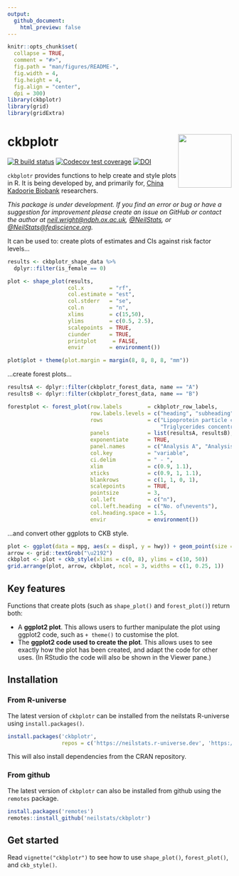 ```yaml
---
output:
  github_document:
    html_preview: false
---
```


<!-- README.md is generated from README.Rmd. Please edit that file -->

```r
knitr::opts_chunk$set(
  collapse = TRUE,
  comment = "#>",
  fig.path = "man/figures/README-",
  fig.width = 4,
  fig.height = 4,
  fig.align = "center",
  dpi = 300)
library(ckbplotr)
library(grid)
library(gridExtra)
```
# ckbplotr <img src="man/figures/logo.png" align="right" width = "120" />
<!-- badges: start -->
[![R build status](https://github.com/neilstats/ckbplotr/workflows/R-CMD-check/badge.svg)](https://github.com/neilstats/ckbplotr/actions)
[![Codecov test coverage](https://codecov.io/gh/neilstats/ckbplotr/branch/main/graph/badge.svg)](https://codecov.io/gh/neilstats/ckbplotr?branch=main)
[![DOI](https://zenodo.org/badge/189028664.svg)](https://zenodo.org/badge/latestdoi/189028664)
<!-- badges: end -->

`ckbplotr` provides functions to help create and style plots in R. It is being
developed by, and primarily for, [China Kadoorie Biobank](http://www.ckbiobank.org) 
researchers.

*This package is under development. If you find an error or bug or have a suggestion for improvement please create an issue on GitHub or contact the author at [neil.wright@ndph.ox.ac.uk](mailto:neil.wright@ndph.ox.ac.uk), [\@NeilStats](https://twitter.com/NeilStats), or [\@NeilStats\@fediscience.org](https://fediscience.org/@neilstats).*

It can be used to: create plots of estimates and CIs against risk factor levels...
```r
results <- ckbplotr_shape_data %>% 
  dplyr::filter(is_female == 0)

plot <- shape_plot(results,
                   col.x        = "rf",
                   col.estimate = "est",
                   col.stderr   = "se",
                   col.n        = "n",
                   xlims        = c(15,50),
                   ylims        = c(0.5, 2.5),
                   scalepoints  = TRUE,
                   ciunder      = TRUE,
                   printplot     = FALSE,
                   envir        = environment())

plot$plot + theme(plot.margin = margin(8, 8, 8, 8, "mm"))
```


...create forest plots...
```r
resultsA <- dplyr::filter(ckbplotr_forest_data, name == "A")
resultsB <- dplyr::filter(ckbplotr_forest_data, name == "B")

forestplot <- forest_plot(row.labels        = ckbplotr_row_labels,
                          row.labels.levels = c("heading", "subheading", "label"),
                          rows              = c("Lipoprotein particle concentration",
                                                "Triglycerides concentration"),
                          panels            = list(resultsA, resultsB),
                          exponentiate      = TRUE,
                          panel.names       = c("Analysis A", "Analysis B"),
                          col.key           = "variable",
                          ci.delim          = " - ",
                          xlim              = c(0.9, 1.1),
                          xticks            = c(0.9, 1, 1.1),
                          blankrows         = c(1, 1, 0, 1),
                          scalepoints       = TRUE,
                          pointsize         = 3,
                          col.left          = c("n"),
                          col.left.heading  = c("No. of\nevents"),
                          col.heading.space = 1.5,
                          envir             = environment())
```

...and convert other ggplots to CKB style.
```r
plot <- ggplot(data = mpg, aes(x = displ, y = hwy)) + geom_point(size = 1)
arrow <- grid::textGrob("\u2192")
ckbplot <- plot + ckb_style(xlims = c(0, 8), ylims = c(10, 50))
grid.arrange(plot, arrow, ckbplot, ncol = 3, widths = c(1, 0.25, 1))
```

## Key features

Functions that create plots (such as `shape_plot()` and `forest_plot()`) return both:

- A **ggplot2 plot**. This allows users to further manipulate the plot using ggplot2 code, such as `+ theme()` to customise the plot.
- The **ggplot2 code used to create the plot**. This allows uses to see exactly how the plot has been created, and adapt the code for other uses. (In RStudio the code will also be shown in the Viewer pane.)


## Installation

### From R-universe
The latest version of `ckbplotr` can be installed from the neilstats R-universe using `install.packages()`.
```r
install.packages('ckbplotr',
                 repos = c('https://neilstats.r-universe.dev', 'https://cloud.r-project.org'))
```
This will also install dependencies from the CRAN repository.

### From github
The latest version of `ckbplotr` can also be installed from 
github using the `remotes` package.
```r
install.packages('remotes')
remotes::install_github('neilstats/ckbplotr')
```

## Get started

Read `vignette("ckbplotr")` to see how to use `shape_plot()`, `forest_plot()`, and `ckb_style()`.

